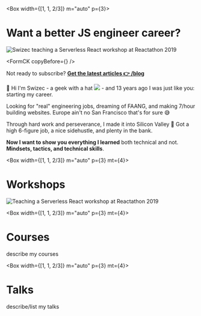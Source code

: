 
<Box width={[1, 1, 2/3]} m="auto" p={3}>

# Want a better JS engineer career?

![Swizec teaching a Serverless React workshop at Reactathon 2019](../images/swizec-workshop-6.jpg)

<FormCK copyBefore={<HomepageBeforeCopy />} />

Not ready to subscribe? **[Get the latest articles 👉 /blog](/blog)**

👋 Hi I'm Swizec - a geek with a hat ![](/favicon.png) - and 13 years ago I was just like you: starting my career.

Looking for "real" engineering jobs, dreaming of FAANG, and making 7/hour building websites. Europe ain't no San Francisco that's for sure 😅

Through hard work and perseverance, I made it into Silicon Valley 💪 Got a high 6-figure job, a nice sidehustle, and plenty in the bank.

**Now I want to show you everything I learned** both technical and not. **Mindsets, tactics, and technical skills**.

</Box>

<Box width={[1, 1, 2/3]} m="auto" p={3} mt={4}>

# Workshops

![Teaching a Serverless React workshop at Reactathon 2019](../images/swizec-workshop-6.jpg)

</Box><Box width={[1, 1, 2/3]} m="auto" p={3} mt={4}>

# Courses

describe my courses

</Box><Box width={[1, 1, 2/3]} m="auto" p={3} mt={4}>

# Talks

describe/list my talks

</Box>
